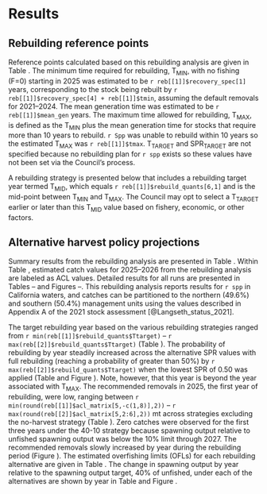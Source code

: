 # Results

## Rebuilding reference points

Reference points calculated based on this rebuilding analysis are given in Table \ref{tab:ref-points}. The minimum time required for rebuilding, $\text{T}_\text{MIN}$, with no fishing (F=0) starting in 2025 was estimated to be `r reb[[1]]$recovery_spec[1] ` years, corresponding to the stock being rebuilt by `r reb[[1]]$recovery_spec[4] + reb[[1]]$tmin `, assuming the default removals for 2021--2024. The mean generation time was estimated to be `r reb[[1]]$mean_gen ` years. The maximum time allowed for rebuilding, $\text{T}_\text{MAX}$, is defined as the $\text{T}_\text{MIN}$ plus the mean generation time for stocks that require more than 10 years to rebuild.  `r Spp` was unable to rebuild within 10 years so the estimated $\text{T}_\text{MAX}$ was `r reb[[1]]$tmax `. $\text{T}_\text{TARGET}$ and $\text{SPR}_\text{TARGET}$ are not specified because no rebuilding plan for `r spp` exists so these values have not been set via the Council's process.

A rebuilding strategy is presented below that includes a rebuilding target year termed $\text{T}_\text{MID}$, which equals `r reb[[1]]$rebuild_quants[6,1]` and is the mid-point between $\text{T}_\text{MIN}$ and $\text{T}_\text{MAX}$. The Council may opt to select a $\text{T}_\text{TARGET}$ earlier or later than this $\text{T}_\text{MID}$ value based on fishery, economic, or other factors.

## Alternative harvest policy projections

Summary results from the rebuilding analysis are presented in Table \ref{tab:reb-options}. Within Table \ref{tab:reb-options}, estimated catch values for 2025--2026 from the rebuilding analysis are labeled as ACL values. Detailed results for all runs are presented in Tables \ref{tab:prob-mat}--\ref{tab:rel-ssb-mat} and Figures \ref{fig:prob-fig}--\ref{fig:ssb-fig}. This rebuilding analysis reports results for `r spp` in California waters, and catches can be partitioned to the northern (49.6$\%$) and southern (50.4$\%$) management units using the values described in Appendix A of the 2021 stock assessment [@Langseth_status_2021].

The target rebuilding year based on the various rebuilding strategies ranged from `r min(reb[[1]]$rebuild_quants$Ttarget)` -- `r max(reb[[2]]$rebuild_quants$Ttarget)` (Table \ref{tab:reb-options}). The probability of rebuilding by year steadily increased across the alternative SPR values with full rebuilding (reaching a probability of greater than 50$\%$) by `r max(reb[[2]]$rebuild_quants$Ttarget)` when the lowest SPR of 0.50 was applied (Table \ref{tab:prob-mat} and Figure \ref{fig:prob-fig}). Note, however, that this year is beyond the year associated with $\text{T}_\text{MAX}$. The recommended removals in 2025, the first year of rebuilding, were low, ranging between `r min(round(reb[[1]]$acl_matrix[5,-c(1,8)],2))` -- `r max(round(reb[[2]]$acl_matrix[5,2:6],2))` mt across strategies excluding the no-harvest strategy (Table \ref{tab:acl-mat}). Zero catches were observed for the first three years under the 40-10 strategy because spawning output relative to unfished spawning output was below the 10$\%$ limit through 2027. The recommended removals slowly increased by year during the rebuilding period (Figure \ref{fig:acl-fig}). The estimated overfishing limits (OFLs) for each rebuilding alternative are given in Table \ref{tab:ofl-mat}. The change in spawning output by year relative to the spawning output target, 40$\%$ of unfished, under each of the alternatives are shown by year in Table \ref{tab:rel-ssb-mat} and Figure \ref{fig:rel-ssb-fig}. 
<!-- The harvest rate to obtain a 50% probability of recovery by $\text{T}_\text{MAX}$ corresponds to an SPR that is lower than 0.5, which represents catch that is greater than the OFL, so is not provided in the tables.  -->
